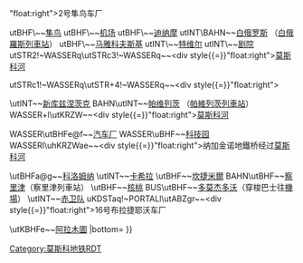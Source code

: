 {{Routemap|title=莫斯科河畔線|title-bg=#44B85C|title-color=white|inline=<includeonly>1</includeonly>|map=
utKBHFa\~~[[霍夫里諾站|霍夫里諾]]
utBHF\~~ ~~[[白海站|白海]]
utBHF\BOOT~~[[河运码头站 (莫斯科地铁)|河运码头]]（{{link-en|北河運碼頭|North River Terminal}}）
utBHF\numN045~~[[水运馆站|水运馆]]
utBHF\BAHN~~[[沃伊科夫站|沃伊科夫]]（列寧格勒列車月台）
utABZg+l\uKDSTeq!~PORTALr~~<div style{{=}}"float:right">2号隼鸟车厂</div>
utBHF\~~[[隼鸟站|隼鸟]]
utBHF\~~[[机场站 (莫斯科地铁)|机场]]
utBHF\~~[[迪纳摩站|迪纳摩]]
utINT\BAHN~~[[白俄罗斯站 (莫斯科河畔线)|白俄罗斯]] {{MOSMETRO-bull|5||白俄罗斯站 (莫斯科地铁环状线)|环状线白俄罗斯站}}（[[白俄羅斯站|白俄羅斯列車站]]）
utBHF\~~[[馬雅科夫斯基站 (莫斯科地鐵)|马雅科夫斯基]]
utINT\~~[[特维尔站|特维尔]] {{MOSMETRO-bull|7||普希金站 (莫斯科地铁)|普希金站}} {{MOSMETRO-bull|9||契诃夫站}}
utINT\~~[[剧院站 (莫斯科地铁)|剧院]] {{MOSMETRO-bull|1||猎人商行站}} {{MOSMETRO-bull|3||革命广场站 (莫斯科地铁)}}
utSTR2!~WASSERq\utSTRc3!~WASSERq~~<div style{{=}}"float:right">[[莫斯科河]]</div>
utSTRc1!~WASSERq\utSTR+4!~WASSERq~~<div style{{=}}"float:right">{{link-en|水繞運河|Vodootvodny Canal}}</div>
\utINT~~[[新库兹涅茨克站|新库兹涅茨克]] {{MOSMETRO-bull|6||特列季亚科夫站}} {{MOSMETRO-bull|8||特列季亚科夫站}}
BAHN\utINT~~[[帕维列茨站 (莫斯科河畔线)|帕维列茨]] {{MOSMETRO-bull|5||帕维列茨站 (莫斯科地铁)|环状线帕维列茨站}}（[[帕維列茨站|帕維列茨列車站]]）
WASSER+l\utKRZW~~<div style{{=}}"float:right">[[莫斯科河]]</div>
WASSER\utBHFe@f~~[[汽车厂站|汽车厂]]
WASSER\uBHF~~[[科技园站|科技园]]
WASSERl\uhKRZWae~~<div style{{=}}"float:right">纳加金诺地鐵桥经过[[莫斯科河]]</div>
\utBHFa@g~~[[科洛姆納站 (莫斯科地鐵)|科洛姆纳]]
\utINT~~[[卡希拉站|卡希拉]] {{MOSMETRO-bull|11||卡希拉站 (莫斯科地铁)||1}}
\utBHF~~[[坎捷米爾站|坎捷米爾]]
BAHN\utBHF~~[[察里津站 (莫斯科地鐵)|察里津]]（察里津列車站）
\utBHF~~[[核桃站 (莫斯科地铁)|核桃]]
BUS\utBHF~~[[多莫杰多沃站|多莫杰多沃]]（穿梭巴士往[[多莫杰多沃国际机场|機場]]）
\utINT~~[[赤卫队站|赤卫队]] {{MOSMETRO-bull|10||賈布利科沃站}}
uKDSTaq!~PORTALl\utABZgr~~<div style{{=}}"float:right">16号布拉捷耶沃车厂</div>
\utKBHFe~~[[阿拉木圖站 (莫斯科地鐵)|阿拉木圖]]
|bottom={{navbar|莫斯科地鐵RDT/莫斯科河畔線}}
}}<noinclude>{{rdt intro|[[莫斯科地铁]][[莫斯科河畔線]]}}

[[Category:莫斯科地铁RDT]]
[[category:莫斯科河畔線| ]]

</noinclude>